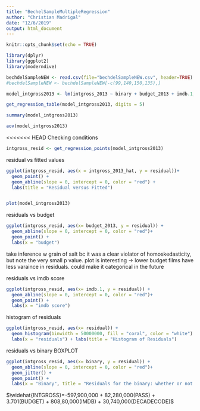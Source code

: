 ```yaml
---
title: "BechelSampleMultipleRegression"
author: "Christian Madrigal"
date: "12/6/2019"
output: html_document
---
```


```r
knitr::opts_chunk$set(echo = TRUE)
```

```r
library(dplyr)
library(ggplot2)
library(moderndive)
```

```r
bechdelSampleNEW <- read.csv(file="bechdelSampleNEW.csv", header=TRUE)
#bechdelSampleNEW <- bechdelSampleNEW[-c(99,140,150,135),]
```

```r
model_intgross2013 <- lm(intgross_2013 ~ binary + budget_2013 + imdb.1, data = bechdelSampleNEW)

get_regression_table(model_intgross2013, digits = 5) 
```

```r
summary(model_intgross2013)
```

```r
aov(model_intgross2013)
```


<<<<<<< HEAD
Checking conditions




```r
intgross_resid <- get_regression_points(model_intgross2013)
```

residual vs fitted values

```r
ggplot(intgross_resid, aes(x = intgross_2013_hat, y = residual))+ 
  geom_point() + 
  geom_abline(slope = 0, intercept = 0, color = "red") + 
  labs(title = "Residual versus Fitted")


plot(model_intgross2013)
```


residuals vs budget

```r
ggplot(intgross_resid, aes(x= budget_2013, y = residual)) + 
  geom_abline(slope = 0, intercept = 0, color = "red")+ 
  geom_point() + 
  labs(x = "budget")
```
take inference w grain of salt bc it was a clear violator of homoskedasticity, but note the very small p value. plot is interesting -> lower budget films have less varaince in residuals. could make it categorical in the future

residuals vs imdb score

```r
ggplot(intgross_resid, aes(x= imdb.1, y = residual)) + 
  geom_abline(slope = 0, intercept = 0, color = "red")+ 
  geom_point() + 
  labs(x = "imdb score")
```



histogram of residuals


```r
ggplot(intgross_resid, aes(x= residual)) + 
  geom_histogram(binwidth = 50000000, fill = "coral", color = "white") + 
  labs(x = "residuals") + labs(title = "Histogram of Residuals")
```

residuals vs binary BOXPLOT

```r
ggplot(intgross_resid, aes(x= binary, y = residual)) + 
  geom_abline(slope = 0, intercept = 0, color = "red")+ 
  geom_jitter() +
  geom_point() + 
  labs(x = "Binary", title = "Residuals for the binary: whether or not the movie passed the bechdel test")
```


$\widehat{INTGROSS}=-597,900,000 + 82,280,000(PASS) + 3.701(BUDGET) +  808,80,000(IMDB) + 30,740,000(DECADECODE)$

